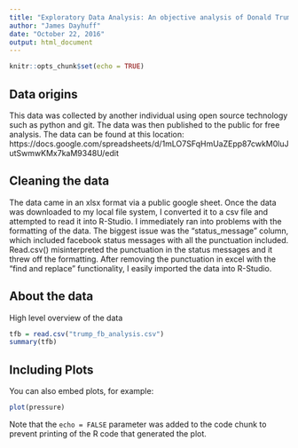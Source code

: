 ```yaml
---
title: "Exploratory Data Analysis: An objective analysis of Donald Trump's facebook activity"
author: "James Dayhuff"
date: "October 22, 2016"
output: html_document
---
```


```r
knitr::opts_chunk$set(echo = TRUE)
```

## Data origins

This data was collected by another individual using open source technology such as python and git. The data was then published to the public for free analysis.
The data can be found at this location:
https://docs.google.com/spreadsheets/d/1mLO7SFqHmUaZEpp87cwkM0luJutSwmwKMx7kaM9348U/edit

## Cleaning the data

The data came in an xlsx format via a public google sheet. Once the data was downloaded to my local file system, I converted it to a csv file and attempted to read it into R-Studio. I immediately ran into problems with the formatting of the data. The biggest issue was the "status_message" column, which included facebook status messages with all the punctuation included. Read.csv() misinterpreted the punctuation in the status messages and it threw off the formatting.
After removing the punctuation in excel with the "find and replace" functionality, I easily imported the data into R-Studio.

## About the data
High level overview of the data

```r
tfb = read.csv("trump_fb_analysis.csv")
summary(tfb)
```

## Including Plots

You can also embed plots, for example:

```r
plot(pressure)
```

Note that the `echo = FALSE` parameter was added to the code chunk to prevent printing of the R code that generated the plot.
